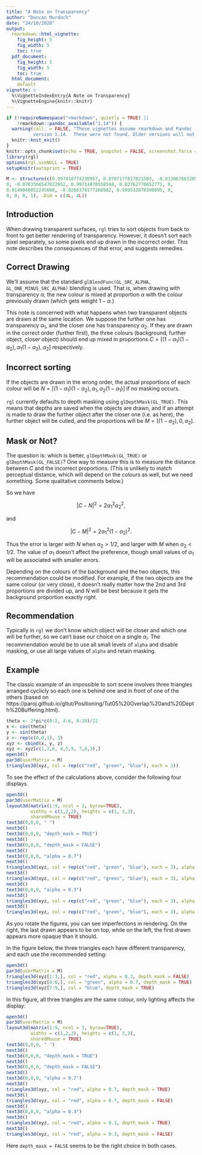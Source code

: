 ```yaml
---
title: "A Note on Transparency"
author: "Duncan Murdoch"
date: "24/10/2020"
output:
  rmarkdown::html_vignette:
    fig_height: 5
    fig_width: 5
    toc: true
  pdf_document:
    fig_height: 5
    fig_width: 5
    toc: true
  html_document:
    default
vignette: >
  %\VignetteIndexEntry{A Note on Transparency}
  %\VignetteEngine{knitr::knitr}
---
```


```r
if (!requireNamespace("rmarkdown", quietly = TRUE) ||
    !rmarkdown::pandoc_available("1.14")) {
  warning(call. = FALSE, "These vignettes assume rmarkdown and Pandoc
          version 1.14.  These were not found. Older versions will not work.")
  knitr::knit_exit()
}
knitr::opts_chunk$set(echo = TRUE, snapshot = FALSE, screenshot.force = FALSE)
library(rgl)
options(rgl.useNULL = TRUE)
setupKnitr(autoprint = TRUE)

M <- structure(c(0.997410774230957, 0.0707177817821503, -0.0130676832050085, 
0, -0.0703366547822952, 0.99714070558548, 0.02762770652771, 0, 
0.0149840852245688, -0.0266370177268982, 0.999532878398895, 0, 
0, 0, 0, 1), .Dim = c(4L, 4L))
```

## Introduction

When drawing transparent surfaces, `rgl` tries to sort objects
from back to front to get better rendering of transparency.
However, it doesn't sort each pixel separately, so some pixels
end up drawn in the incorrect order.  This note
describes the consequences of that error, and 
suggests remedies.

## Correct Drawing

We'll assume that the standard `glBlendFunc(GL_SRC_ALPHA, GL_ONE_MINUS_SRC_ALPHA)` blending is used.  That is,
when drawing with transparency $\alpha$, the new colour is
mixed at proportion $\alpha$ with the colour previously
drawn (which gets weight $1-\alpha$.)

This note is concerned with what happens when two transparent
objects are drawn at the same location.  We suppose the further
one has transparency $\alpha_1$, and the closer one 
has transparency $\alpha_2$.  If they are drawn in the correct
order (further first), the three colours (background, further
object, closer object) should end up mixed in proportions
$C = [(1-\alpha_1)(1-\alpha_2), \alpha_1(1-\alpha_2), \alpha_2]$
respectively.

## Incorrect sorting

If the objects are drawn in the wrong order, the actual 
proportions of each colour will be 
$N = [(1-\alpha_1)(1-\alpha_2),\alpha_1, \alpha_2(1-\alpha_1)]$ 
if no masking occurs. 

`rgl` currently defaults to depth masking using `glDepthMask(GL_TRUE)`.  This means that depths are saved 
when the objects are drawn, and if an attempt is made to 
draw the further object after the closer one (i.e. as here),
the further object will be culled, and the proportions will be
$M = [(1-\alpha_2), 0, \alpha_2]$.

## Mask or Not?

The question is:  which is better, `glDepthMask(GL_TRUE)` or
`glDepthMask(GL_FALSE)`?  One way to measure this is to 
measure the distance between $C$ and the incorrect proportions.
(This is unlikely to match perceptual distance, which will
depend on the colours as well, but we need something. Some
qualitative comments below.)

So we have 

$$|C-N|^2 = 2\alpha_1^2\alpha_2^2,$$

and 

$$|C-M|^2 = 2\alpha_1^2(1-\alpha_2)^2.$$

Thus the error is larger with $N$ when $\alpha_2 > 1 / 2$, and 
larger with $M$ when $\alpha_2 < 1 / 2$.  The value of $\alpha_1$
doesn't affect the preference, though small values of $\alpha_1$ will be associated with smaller errors.  

Depending on the colours of the background and the two
objects, this recommendation could be modified.  For example,
if the two objects are the same colour (or very close),
it doesn't really matter how the 2nd and 3rd proportions
are divided up, and $N$ will be best because it gets the
background proportion exactly right.


## Recommendation

Typically in `rgl` we don't know which object will be closer 
and which one will be further, so we can't base our choice on
a single $\alpha_i$.  The recommendation would be to use
all small levels of `alpha` and disable masking, or use all
large values of `alpha` and retain masking.

## Example

The classic example of an impossible to sort scene involves
three triangles arranged cyclicly so each one is behind one and in front
of one of the others (based on https://paroj.github.io/gltut/Positioning/Tut05%20Overlap%20and%20Depth%20Buffering.html).

```r
theta <- 2*pi*c(0:2, 4:6, 8:10)/12
x <- cos(theta)
y <- sin(theta)
z <- rep(c(0,0,1), 3)
xyz <- cbind(x, y, z)
xyz <- xyz[c(1,2,6, 4,5,9, 7,8,3),]
open3d()
par3d(userMatrix = M)
triangles3d(xyz, col = rep(c("red", "green", "blue"), each = 3))
```

To see the effect of the calculations above, consider the following four displays.

```r
open3d()
par3d(userMatrix = M)
layout3d(matrix(1:9, ncol = 3, byrow=TRUE),
         widths = c(1,2,2), heights = c(1, 3,3), 
         sharedMouse = TRUE)
text3d(0,0,0, " ")
next3d()
text3d(0,0,0, "depth_mask = TRUE")
next3d()
text3d(0,0,0, "depth_mask = FALSE")
next3d()
text3d(0,0,0, "alpha = 0.7")
next3d()
triangles3d(xyz, col = rep(c("red", "green", "blue"), each = 3), alpha = 0.7, depth_mask = TRUE)
next3d()
triangles3d(xyz, col = rep(c("red", "green", "blue"), each = 3), alpha = 0.7, depth_mask = FALSE)
next3d()
text3d(0,0,0, "alpha = 0.3")
next3d()
triangles3d(xyz, col = rep(c("red", "green", "blue"), each = 3), alpha = 0.3, depth_mask = TRUE)
next3d()
triangles3d(xyz, col = rep(c("red", "green", "blue"), each = 3), alpha = 0.3, depth_mask = FALSE)
```

As you rotate the figures, you can see imperfections in
rendering.  On the right, the last drawn appears to be on top,
while on the left, the first drawn appears more opaque than
it should.  

In the figure below, the three triangles each have different transparency, and each use the recommended setting:

```r
open3d()
par3d(userMatrix = M)
triangles3d(xyz[1:3,], col = "red", alpha = 0.3, depth_mask = FALSE)
triangles3d(xyz[4:6,], col = "green", alpha = 0.7, depth_mask = TRUE)
triangles3d(xyz[7:9,], col = "blue", depth_mask = TRUE)
```

In this figure, all three triangles are the same colour,
only lighting affects the display:
```r
open3d()
par3d(userMatrix = M)
layout3d(matrix(1:9, ncol = 3, byrow=TRUE),
         widths = c(1,2,2), heights = c(1, 3,3), 
         sharedMouse = TRUE)
text3d(0,0,0, " ")
next3d()
text3d(0,0,0, "depth_mask = TRUE")
next3d()
text3d(0,0,0, "depth_mask = FALSE")
next3d()
text3d(0,0,0, "alpha = 0.7")
next3d()
triangles3d(xyz, col = "red", alpha = 0.7, depth_mask = TRUE)
next3d()
triangles3d(xyz, col = "red", alpha = 0.7, depth_mask = FALSE)
next3d()
text3d(0,0,0, "alpha = 0.3")
next3d()
triangles3d(xyz, col = "red", alpha = 0.3, depth_mask = TRUE)
next3d()
triangles3d(xyz, col = "red", alpha = 0.3, depth_mask = FALSE)
```

Here `depth_mask = FALSE` seems to be the right choice in both cases.